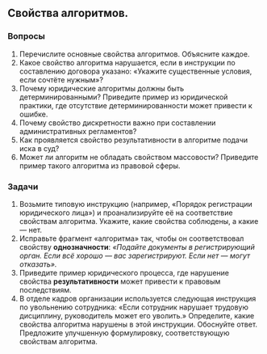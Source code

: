 ## Свойства алгоритмов.


### Вопросы

1. Перечислите основные свойства алгоритмов. Объясните каждое.
2. Какое свойство алгоритма нарушается, если в инструкции по составлению договора указано: «Укажите существенные условия, если сочтёте нужным»?
3. Почему юридические алгоритмы должны быть детерминированными? Приведите пример из юридической практики, где отсутствие детерминированности может привести к ошибке.
4. Почему свойство дискретности важно при составлении административных регламентов?
5. Как проявляется свойство результативности в алгоритме подачи иска в суд?
6. Может ли алгоритм не обладать свойством массовости? Приведите пример такого алгоритма из правовой сферы.


### Задачи

1. Возьмите типовую инструкцию (например, «Порядок регистрации юридического лица») и проанализируйте её на соответствие свойствам алгоритма. Укажите, какие свойства соблюдены, а какие &mdash; нет.
2. Исправьте фрагмент «алгоритма» так, чтобы он соответствовал свойству **однозначности**: *«Подайте документы в регистрирующий орган. Если всё хорошо &mdash; вас зарегистрируют. Если нет &mdash; могут отказать».*
3. Приведите пример юридического процесса, где нарушение свойства **результативности** может привести к правовым последствиям.
4. В отделе кадров организации используется следующая инструкция по увольнению сотрудника: &laquo;Если сотрудник нарушает трудовую дисциплину, руководитель может его уволить.&raquo; Определите, какие свойства алгоритма нарушены в этой инструкции. Обоснуйте ответ. Предложите улучшенную формулировку, соответствующую свойствам алгоритма.

